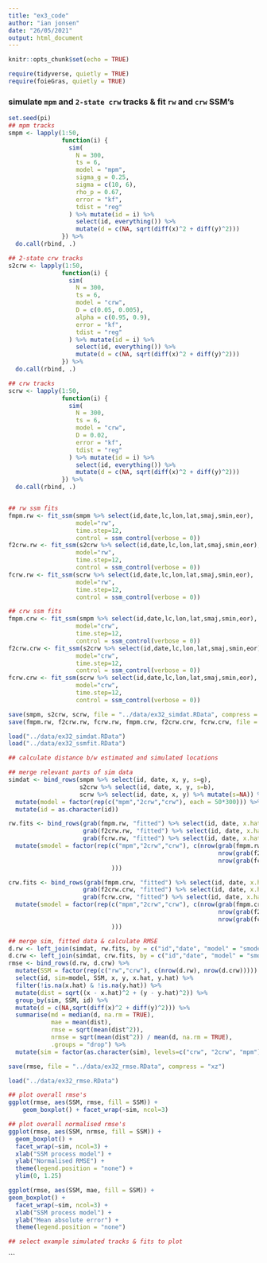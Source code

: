 ```yaml
---
title: "ex3_code"
author: "ian jonsen"
date: "26/05/2021"
output: html_document
---
```


```r
knitr::opts_chunk$set(echo = TRUE)
```

```r
require(tidyverse, quietly = TRUE)
require(foieGras, quietly = TRUE)
```

### simulate `mpm` and `2-state crw` tracks & fit `rw` and `crw` SSM's
```r
set.seed(pi)
## mpm tracks
smpm <- lapply(1:50,
               function(i) {
                 sim(
                   N = 300,
                   ts = 6,
                   model = "mpm",
                   sigma_g = 0.25,
                   sigma = c(10, 6),
                   rho_p = 0.67,
                   error = "kf",
                   tdist = "reg"
                 ) %>% mutate(id = i) %>%
                   select(id, everything()) %>%
                   mutate(d = c(NA, sqrt(diff(x)^2 + diff(y)^2)))
               }) %>%
  do.call(rbind, .)

## 2-state crw tracks
s2crw <- lapply(1:50,
               function(i) {
                 sim(
                   N = 300,
                   ts = 6,
                   model = "crw",
                   D = c(0.05, 0.005),
                   alpha = c(0.95, 0.9),
                   error = "kf",
                   tdist = "reg"
                 ) %>% mutate(id = i) %>%
                   select(id, everything()) %>%
                   mutate(d = c(NA, sqrt(diff(x)^2 + diff(y)^2)))
               }) %>%
  do.call(rbind, .)

## crw tracks
scrw <- lapply(1:50,
               function(i) {
                 sim(
                   N = 300,
                   ts = 6,
                   model = "crw",
                   D = 0.02,
                   error = "kf",
                   tdist = "reg"
                 ) %>% mutate(id = i) %>%
                   select(id, everything()) %>%
                   mutate(d = c(NA, sqrt(diff(x)^2 + diff(y)^2)))
               }) %>%
  do.call(rbind, .)


## rw ssm fits
fmpm.rw <- fit_ssm(smpm %>% select(id,date,lc,lon,lat,smaj,smin,eor), 
                   model="rw", 
                   time.step=12,
                   control = ssm_control(verbose = 0))
f2crw.rw <- fit_ssm(s2crw %>% select(id,date,lc,lon,lat,smaj,smin,eor), 
                   model="rw", 
                   time.step=12,
                   control = ssm_control(verbose = 0))
fcrw.rw <- fit_ssm(scrw %>% select(id,date,lc,lon,lat,smaj,smin,eor), 
                   model="rw", 
                   time.step=12,
                   control = ssm_control(verbose = 0))

## crw ssm fits
fmpm.crw <- fit_ssm(smpm %>% select(id,date,lc,lon,lat,smaj,smin,eor), 
                   model="crw", 
                   time.step=12,
                   control = ssm_control(verbose = 0))
f2crw.crw <- fit_ssm(s2crw %>% select(id,date,lc,lon,lat,smaj,smin,eor), 
                   model="crw", 
                   time.step=12,
                   control = ssm_control(verbose = 0))
fcrw.crw <- fit_ssm(scrw %>% select(id,date,lc,lon,lat,smaj,smin,eor), 
                   model="crw", 
                   time.step=12,
                   control = ssm_control(verbose = 0))

save(smpm, s2crw, scrw, file = "../data/ex32_simdat.RData", compress = "xz")
save(fmpm.rw, f2crw.rw, fcrw.rw, fmpm.crw, f2crw.crw, fcrw.crw, file = "../data/ex32_ssmfit.RData", compress = "xz")
```

```r
load("../data/ex32_simdat.RData")
load("../data/ex32_ssmfit.RData")

## calculate distance b/w estimated and simulated locations

## merge relevant parts of sim data
simdat <- bind_rows(smpm %>% select(id, date, x, y, s=g),
                    s2crw %>% select(id, date, x, y, s=b),
                    scrw %>% select(id, date, x, y) %>% mutate(s=NA)) %>%
  mutate(model = factor(rep(c("mpm","2crw","crw"), each = 50*300))) %>%
  mutate(id = as.character(id))

rw.fits <- bind_rows(grab(fmpm.rw, "fitted") %>% select(id, date, x.hat=x, y.hat=y),
                     grab(f2crw.rw, "fitted") %>% select(id, date, x.hat=x, y.hat=y),
                     grab(fcrw.rw, "fitted") %>% select(id, date, x.hat=x, y.hat=y)) %>%
  mutate(smodel = factor(rep(c("mpm","2crw","crw"), c(nrow(grab(fmpm.rw, "f")),
                                                           nrow(grab(f2crw.rw, "f")),
                                                           nrow(grab(fcrw.rw, "f")))
                             )))

crw.fits <- bind_rows(grab(fmpm.crw, "fitted") %>% select(id, date, x.hat=x, y.hat=y),
                     grab(f2crw.crw, "fitted") %>% select(id, date, x.hat=x, y.hat=y),
                     grab(fcrw.crw, "fitted") %>% select(id, date, x.hat=x, y.hat=y)) %>%
  mutate(smodel = factor(rep(c("mpm","2crw","crw"), c(nrow(grab(fmpm.crw, "f")),
                                                           nrow(grab(f2crw.crw, "f")),
                                                           nrow(grab(fcrw.crw, "f")))
                             )))

## merge sim, fitted data & calculate RMSE
d.rw <- left_join(simdat, rw.fits, by = c("id","date", "model" = "smodel")) 
d.crw <- left_join(simdat, crw.fits, by = c("id","date", "model" = "smodel"))
rmse <- bind_rows(d.rw, d.crw) %>%
  mutate(SSM = factor(rep(c("rw","crw"), c(nrow(d.rw), nrow(d.crw))))) %>%
  select(id, sim=model, SSM, x, y, x.hat, y.hat) %>%
  filter(!is.na(x.hat) & !is.na(y.hat)) %>%
  mutate(dist = sqrt((x - x.hat)^2 + (y - y.hat)^2)) %>%
  group_by(sim, SSM, id) %>%
  mutate(d = c(NA,sqrt(diff(x)^2 + diff(y)^2))) %>%
  summarise(md = median(d, na.rm = TRUE),
            mae = mean(dist),
            rmse = sqrt(mean(dist^2)), 
            nrmse = sqrt(mean(dist^2)) / mean(d, na.rm = TRUE), 
            .groups = "drop") %>%
  mutate(sim = factor(as.character(sim), levels=c("crw", "2crw", "mpm"), labels=c("CRW", "2-CRW", "MPM"), ordered=TRUE))

save(rmse, file = "../data/ex32_rmse.RData", compress = "xz")
```


```r
load("../data/ex32_rmse.RData")

## plot overall rmse's
ggplot(rmse, aes(SSM, rmse, fill = SSM)) +
    geom_boxplot() + facet_wrap(~sim, ncol=3)

## plot overall normalised rmse's
ggplot(rmse, aes(SSM, nrmse, fill = SSM)) +
  geom_boxplot() + 
  facet_wrap(~sim, ncol=3) +
  xlab("SSM process model") +
  ylab("Normalised RMSE") +
  theme(legend.position = "none") +
  ylim(0, 1.25)

ggplot(rmse, aes(SSM, mae, fill = SSM)) +
geom_boxplot() + 
  facet_wrap(~sim, ncol=3) +
  xlab("SSM process model") +
  ylab("Mean absolute error") +
  theme(legend.position = "none")

## select example simulated tracks & fits to plot

```





```

